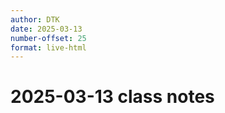 ```yaml
---
author: DTK
date: 2025-03-13
number-offset: 25
format: live-html
---
```


# 2025-03-13 class notes



